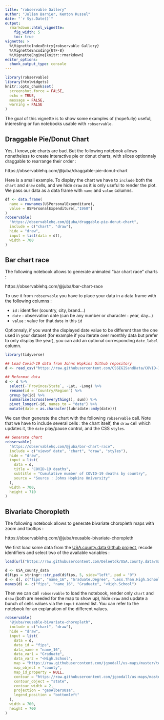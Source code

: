 ```yaml
---
title: "robservable Gallery"
author: "Julien Barnier, Kenton Russel"
date: "`r Sys.Date()`"
output:
  rmarkdown::html_vignette:
    fig_width: 5
    toc: true
vignette: >
  %\VignetteIndexEntry{robservable Gallery}
  %\VignetteEncoding{UTF-8}
  %\VignetteEngine{knitr::rmarkdown}
editor_options:
  chunk_output_type: console
---
```




```r
library(robservable)
library(htmlwidgets)
knitr::opts_chunk$set(
  screenshot.force = FALSE,
  echo = TRUE,
  message = FALSE,
  warning = FALSE
)
```


The goal of this vignette is to show some examples of (hopefully) useful, interesting or fun notebooks usable with `robservable`.


## Draggable Pie/Donut Chart

Yes, I know, pie charts are bad. But the following notebook allows nonetheless to create interactive pie or donut charts, with slices optionnaly draggable to rearrange their order :

https://observablehq.com/@juba/draggable-pie-donut-chart

Here is a small example. To display the chart we have to `include` both the `chart` and `draw` cells, and we hide `draw` as it is only useful to render the plot. We pass our data as a data frame with `name` and `value` columns.

```r
df <- data.frame(
  name = rownames(USPersonalExpenditure), 
  value = USPersonalExpenditure[,"1960"]
)
robservable(
  "https://observablehq.com/@juba/draggable-pie-donut-chart",
  include = c("chart", "draw"),
  hide = "draw",
  input = list(data = df),
  width = 700
)
```


## Bar chart race

The following notebook allows to generate animated "bar chart race" charts :

https://observablehq.com/@juba/bar-chart-race

To use it from `robservable` you have to place your data in a data frame with the following columns :

- `id` : identifier (country, city, brand...)
- `date` : observation date (can be any number or character : year, day...)
- `value` : value for that `date` in this `id`

Optionnaly, if you want the displayed date value to be different than the one used in your dataset (for example if you iterate over monthly data but prefer to only display the year), you can add an optional corresponding `date_label` column.

```r
library(tidyverse)

## Load Covid-19 data from Johns Hopkins Github repository
d <- read_csv("https://raw.githubusercontent.com/CSSEGISandData/COVID-19/master/csse_covid_19_data/csse_covid_19_time_series/time_series_covid19_deaths_global.csv")

## Reformat data 
d <- d %>%
  select(-`Province/State`, -Lat, -Long) %>%
  rename(id = `Country/Region`) %>%
  group_by(id) %>%
  summarise(across(everything(), sum)) %>%
  pivot_longer(-id, names_to = "date") %>%
  mutate(date = as.character(lubridate::mdy(date)))
```

We can then generate the chart with the following `robservable` call. Note that we have to include several cells : the chart itself, the `draw` cell which updates it, the `date` play/pause control, and the CSS `styles`. 

```r
## Generate chart
robservable(
  "https://observablehq.com/@juba/bar-chart-race",
  include = c("viewof date", "chart", "draw", "styles"),
  hide = "draw",
  input = list(
    data = d,
    title = "COVID-19 deaths",
    subtitle = "Cumulative number of COVID-19 deaths by country",
    source = "Source : Johns Hopkins University"
  ),
  width = 700,
  height = 710
)

```



## Bivariate Choropleth

The following notebook allows to generate bivariate choropleth maps with zoom and tooltips :

https://observablehq.com/@juba/reusable-bivariate-choropleth

We first load some data from the [USA.county.data Github project](https://github.com/Deleetdk/USA.county.data), recode identifiers and select two of the available variables :

```r
load(url("https://raw.githubusercontent.com/Deleetdk/USA.county.data/master/data/USA_county_data.RData"))

d <- USA_county_data 
d$fips = stringr::str_pad(d$fips, 5, side="left", pad = "0")
d <- d[, c("fips", "name_16", "Graduate.Degree", "Less.Than.High.School")]
names(d) <- c("fips", "name_16", "Graduate", "<High.School")
```

Then we can call `robservable` to load the notebook, render only `chart` and `draw` (both are needed for the map to show up), hide `draw` and update a bunch of cells values via the `input` named list. You can refer to the notebook for an explanation of the different values.

```r
robservable(
  "@juba/reusable-bivariate-choropleth",
  include = c("chart", "draw"),
  hide = "draw",
  input = list(
    data = d,
    data_id = "fips",
    data_name = "name_16",
    data_var1 = "Graduate",
    data_var2 = "<High.School",
    map = "https://raw.githubusercontent.com/jgoodall/us-maps/master/topojson/county.topo.json",
    map_object = "county",
    map_id_property = NULL,
    contour = "https://raw.githubusercontent.com/jgoodall/us-maps/master/topojson/state.topo.json",
    contour_object = "state",
    contour_width = 2,
    projection = "geoAlbersUsa",
    legend_position = "bottomleft"
  ),
  width = 700,
  height = 700
)
```





